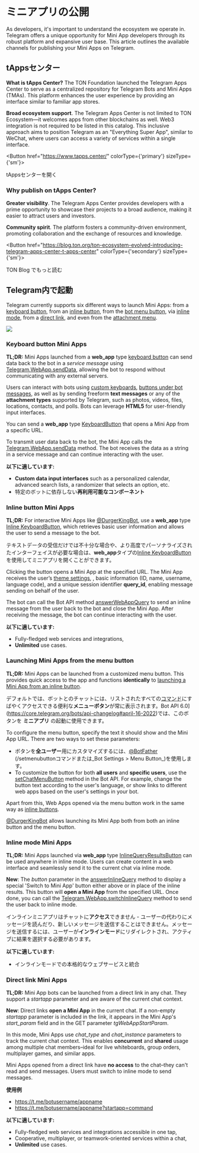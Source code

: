 

# ミニアプリの公開

As developers, it's important to understand the ecosystem we operate in. Telegram offers a unique opportunity for Mini App developers through its robust platform and expansive user base. This article outlines the available channels for publishing your Mini Apps on Telegram.

## tAppsセンター

**What is tApps Center?** The TON Foundation launched the Telegram Apps Center to serve as a centralized repository for Telegram Bots and Mini Apps (TMAs). This platform enhances the user experience by providing an interface similar to familiar app stores.

**Broad ecosystem support**. The Telegram Apps Center is not limited to TON Ecosystem—it welcomes apps from other blockchains as well. Web3 integration is not required to be listed in this catalog. This inclusive approach aims to position Telegram as an "Everything Super App", similar to WeChat, where users can access a variety of services within a single interface.

<Button href="https://www.tapps.center/" colorType={'primary'} sizeType={'sm'}>

tAppsセンターを開く

</Button>

### Why publish on tApps Center?

**Greater visibility**. The Telegram Apps Center provides developers with a prime opportunity to showcase their projects to a broad audience, making it easier to attract users and investors.

**Community spirit**. The platform fosters a community-driven environment, promoting collaboration and the exchange of resources and knowledge.

<Button href="https://blog.ton.org/ton-ecosystem-evolved-introducing-telegram-apps-center-t-apps-center" colorType={'secondary'} sizeType={'sm'}>

TON Blog でもっと読む

</Button>

## Telegram内で起動

Telegram currently supports six different ways to launch Mini Apps: from a [keyboard button](https://core.telegram.org/bots/webapps#keyboard-button-web-apps), from an [inline button](https://core.telegram.org/bots/webapps#inline-button-web-apps), from the [bot menu button](https://core.telegram.org/bots/webapps#launching-web-apps-from-the-menu-button), via [inline mode](https://core.telegram.org/bots/webapps#inline-mode-web-apps), from a [direct link](https://core.telegram.org/bots/webapps#direct-link-web-apps), and even from the [attachment menu](https://core.telegram.org/bots/webapps#launching-web-apps-from-the-attachment-menu).

![](/img/docs/telegram-apps/publish-tg-1.jpeg)

### Keyboard button Mini Apps

**TL;DR:** Mini Apps launched from a **web_app** type [keyboard button](https://core.telegram.org/bots/api#keyboardbutton) can send data back to the bot in a _service message_ using [Telegram.WebApp.sendData](https://core.telegram.org/bots/webapps#initializing-web-apps), allowing the bot to respond without communicating with any external servers.

Users can interact with bots using [custom keyboards](https://core.telegram.org/bots#keyboards), [buttons under bot messages](https://core.telegram.org/bots#inline-keyboards-and-on-the-fly-updating), as well as by sending freeform **text messages** or any of the **attachment types** supported by Telegram, such as photos, videos, files, locations, contacts, and polls. Bots can leverage **HTML5** for user-friendly input interfaces.

You can send a **web_app** type [KeyboardButton](https://core.telegram.org/bots/api#keyboardbutton) that opens a Mini App from a specific URL.

To transmit user data back to the bot, the Mini App calls the [Telegram.WebApp.sendData](https://core.telegram.org/bots/webapps#initializing-web-apps) method. The bot receives the data as a string in a service message and can continue interacting with the user.

**以下に適しています:**

- **Custom data input interfaces** such as a personalized calendar, advanced search lists, a randomizer that selects an option, etc.
- 特定のボットに依存しない**再利用可能なコンポーネント**

### Inline button Mini Apps

**TL;DR:** For interactive Mini Apps like [@DurgerKingBot](https://t.me/durgerkingbot), use a **web_app** type [Inline KeyboardButton](https://core.telegram.org/bots/api#inlinekeyboardbutton), which retrieves basic user information and allows the user to send a message to the bot.

テキストデータの受信だけでは不十分な場合や、より高度でパーソナライズされたインターフェイスが必要な場合は、**web_app**タイプの[Inline KeyboardButton](https://core.telegram.org/bots/api#inlinekeyboardbutton)を使用してミニアプリを開くことができます。

Clicking the button opens a Mini App at the specified URL. The Mini App receives the user’s [theme settings](https://core.telegram.org/bots/webapps#color-schemes), , basic information (ID, name, username, language code), and a unique session identifier **query_id**, enabling message sending on behalf of the user.

The bot can call the Bot API method [answerWebAppQuery](https://core.telegram.org/bots/api#answerwebappquery) to send an inline message from the user back to the bot and close the Mini App. After receiving the message, the bot can continue interacting with the user.

**以下に適しています:**

- Fully-fledged web services and integrations,
- **Unlimited** use cases.

### Launching Mini Apps from the menu button

**TL;DR:** Mini Apps can be launched from a customized menu button. This provides quick access to the app and functions **identically** to [launching a Mini App from an inline button](https://core.telegram.org/bots/webapps#inline-button-web-apps).

デフォルトでは、ボットとのチャットには、リストされたすべての[コマンド](https://core.telegram.org/bots#commands)にすばやくアクセスできる便利な**メニューボタン**が常に表示されます。Bot API 6.0](https://core.telegram.org/bots/api-changelog#april-16-2022)では、このボタンを **ミニアプリ** の起動に使用できます。

To configure the menu button, specify the text it should show and the Mini App URL. There are two ways to set these parameters:

- ボタンを**全ユーザー**用にカスタマイズするには、[@BotFather](https://t.me/botfather) (/setmenubuttonコマンドまたは_Bot Settings > Menu Button_)を使用します。
- To customize the button for both **all users** and **specific users**, use the [setChatMenuButton](https://core.telegram.org/bots/api#setchatmenubutton) method in the Bot API. For example, change the button text according to the user's language, or show links to different web apps based on the user's settings in your bot.

Apart from this, Web Apps opened via the menu button work in the same way as [inline buttons](https://core.telegram.org/bots/webapps#inline-button-web-apps).

[@DurgerKingBot](https://t.me/durgerkingbot) allows launching its Mini App both from both an inline button and the menu button.

### Inline mode Mini Apps

**TL;DR:** Mini Apps launched via **web_app** type [InlineQueryResultsButton](https://core.telegram.org/bots/api#inlinequeryresultsbutton) can be used anywhere in inline mode. Users can create content in a web interface and seamlessly send it to the current chat via inline mode.

**New**: The _button_ parameter in the [answerInlineQuery](https://core.telegram.org/bots/api#answerinlinequery) method to display a special 'Switch to Mini App' button either above or in place of the inline results. This button will **open a Mini App** from the specified URL. Once done, you can call the [Telegram.WebApp.switchInlineQuery](https://core.telegram.org/bots/webapps#initializing-web-apps) method to send the user back to inline mode.

インラインミニアプリはチャットに**アクセス**できません - ユーザーの代わりにメッセージを読んだり、新しいメッセージを送信することはできません。メッセージを送信するには、ユーザーが**インラインモード**にリダイレクトされ、アクティブに結果を選択する必要があります。

**以下に適しています:**

- インラインモードでの本格的なウェブサービスと統合

### Direct link Mini Apps

**TL;DR:** Mini App bots can be launched from a direct link in any chat. They support a _startapp_ parameter and are aware of the current chat context.

**New**: Direct links **open a Mini App** in the current chat. If a non-empty _startapp_ parameter is included in the link, it appears in the Mini App's _start_param_ field and in the GET parameter _tgWebAppStartParam_.

In this mode, Mini Apps use _chat_type_ and _chat_instance_ parameters to track the current chat context. This enables **concurrent** and **shared** usage among multiple chat members–ideal for live whiteboards, group orders, multiplayer games, and similar apps.

Mini Apps opened from a direct link have **no access** to the chat–they can't read and send messages. Users must switch to inline mode to send messages.

**使用例**

- https://t.me/botusername/appname
- https://t.me/botusername/appname?startapp=command

**以下に適しています:**

- Fully-fledged web services and integrations accessible in one tap,
- Cooperative, multiplayer, or teamwork-oriented services within a chat,
- **Unlimited** use cases.

<Feedback />
